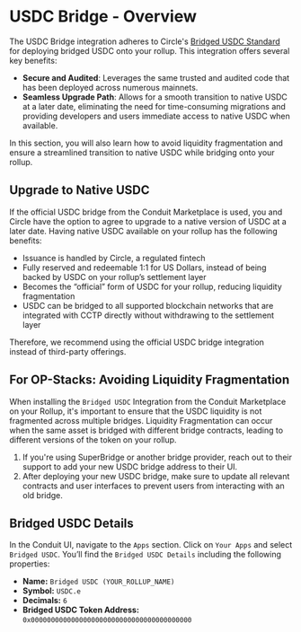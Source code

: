 
# USDC Bridge - Overview

The USDC Bridge integration adheres to Circle's [Bridged USDC Standard](https://www.circle.com/en/bridged-usdc) for deploying bridged USDC onto your rollup. This integration offers several key benefits:

- **Secure and Audited**: Leverages the same trusted and audited code that has been deployed across numerous mainnets.
- **Seamless Upgrade Path**: Allows for a smooth transition to native USDC at a later date, eliminating the need for time-consuming migrations and providing developers and users immediate access to native USDC when available.

In this section, you will also learn how to avoid liquidity fragmentation and ensure a streamlined transition to native USDC while bridging onto your rollup.

## Upgrade to Native USDC

If the official USDC bridge from the Conduit Marketplace is used, you and Circle have the option to agree to upgrade to a native version of USDC at a later date. Having native USDC available on your rollup has the following benefits:

- Issuance is handled by Circle, a regulated fintech
- Fully reserved and redeemable 1:1 for US Dollars, instead of being backed by USDC on your rollup’s settlement layer
- Becomes the “official” form of USDC for your rollup, reducing liquidity fragmentation
- USDC can be bridged to all supported blockchain networks that are integrated with CCTP directly without withdrawing to the settlement layer

Therefore, we recommend using the official USDC bridge integration instead of third-party offerings.

## For OP-Stacks: Avoiding Liquidity Fragmentation

When installing the `Bridged USDC` Integration from the Conduit Marketplace on your Rollup, it's important to ensure that the USDC liquidity is not fragmented across multiple bridges. Liquidity Fragmentation can occur when the same asset is bridged with different bridge contracts, leading to different versions of the token on your rollup.

1. If you're using SuperBridge or another bridge provider, reach out to their support to add your new USDC bridge address to their UI.
2. After deploying your new USDC bridge, make sure to update all relevant contracts and user interfaces to prevent users from interacting with an old bridge.

## Bridged USDC Details

In the Conduit UI, navigate to the `Apps` section. Click on `Your Apps` and select `Bridged USDC`. You’ll find the `Bridged USDC Details` including the following properties:

- **Name:** `Bridged USDC (YOUR_ROLLUP_NAME)`
- **Symbol:** `USDC.e`
- **Decimals:** `6`
- **Bridged USDC Token Address:** `0x0000000000000000000000000000000000000000`
